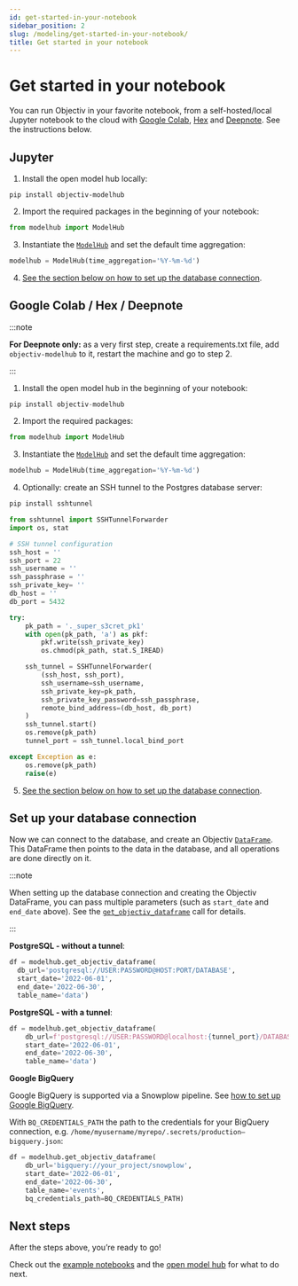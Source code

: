 ```yaml
---
id: get-started-in-your-notebook
sidebar_position: 2
slug: /modeling/get-started-in-your-notebook/
title: Get started in your notebook
---
```


# Get started in your notebook

You can run Objectiv in your favorite notebook, from a self-hosted/local Jupyter notebook to the cloud with
[Google Colab](https://colab.research.google.com/), [Hex](https://hex.tech/) and
[Deepnote](https://deepnote.com). See the instructions below.

## Jupyter

1. Install the open model hub locally:

```console
pip install objectiv-modelhub
```

2. Import the required packages in the beginning of your notebook:

```python
from modelhub import ModelHub
```

3. Instantiate the [`ModelHub`](/modeling/open-model-hub/api-reference/ModelHub/modelhub.ModelHub.mdx) and set the default time aggregation:

```python
modelhub = ModelHub(time_aggregation='%Y-%m-%d')
```

4. [See the section below on how to set up the database connection](#set-up-your-database-connection).

## Google Colab / Hex / Deepnote

:::note

**For Deepnote only:** as a very first step, create a requirements.txt file, add `objectiv-modelhub` to it,
restart the machine and go to step 2.


:::

1. Install the open model hub in the beginning of your notebook:

```python
pip install objectiv-modelhub
```

2. Import the required packages:

```python
from modelhub import ModelHub
```

3. Instantiate the [`ModelHub`](/modeling/open-model-hub/api-reference/ModelHub/modelhub.ModelHub.mdx) and set the default time aggregation:

```python
modelhub = ModelHub(time_aggregation='%Y-%m-%d')
```

4. Optionally: create an SSH tunnel to the Postgres database server:

```python
pip install sshtunnel
```

```python
from sshtunnel import SSHTunnelForwarder
import os, stat

# SSH tunnel configuration
ssh_host = ''
ssh_port = 22
ssh_username = ''
ssh_passphrase = ''
ssh_private_key= ''
db_host = ''
db_port = 5432

try:
    pk_path = '._super_s3cret_pk1'
    with open(pk_path, 'a') as pkf:
        pkf.write(ssh_private_key)
        os.chmod(pk_path, stat.S_IREAD)

    ssh_tunnel = SSHTunnelForwarder(
        (ssh_host, ssh_port),
        ssh_username=ssh_username,
        ssh_private_key=pk_path,
        ssh_private_key_password=ssh_passphrase,
        remote_bind_address=(db_host, db_port)
    )
    ssh_tunnel.start()
    os.remove(pk_path)
    tunnel_port = ssh_tunnel.local_bind_port

except Exception as e:
    os.remove(pk_path)
    raise(e)
```

5. [See the section below on how to set up the database connection](#set-up-your-database-connection).

## Set up your database connection

Now we can connect to the database, and create an Objectiv [`DataFrame`](/modeling/bach/api-reference/DataFrame/bach.DataFrame.mdx). This
DataFrame then points to the data in the database, and all operations are done directly on it.

:::note

When setting up the database connection and creating the Objectiv DataFrame, you can pass multiple
parameters (such as `start_date` and `end_date` above). See the
[`get_objectiv_dataframe`](/modeling/open-model-hub/api-reference/ModelHub/modelhub.ModelHub.get_objectiv_dataframe.mdx) call for details.


:::

**PostgreSQL - without a tunnel**:

```python
df = modelhub.get_objectiv_dataframe(
  db_url='postgresql://USER:PASSWORD@HOST:PORT/DATABASE',
  start_date='2022-06-01',
  end_date='2022-06-30',
  table_name='data')
```

**PostgreSQL - with a tunnel**:

```python
df = modelhub.get_objectiv_dataframe(
    db_url=f'postgresql://USER:PASSWORD@localhost:{tunnel_port}/DATABASE',
    start_date='2022-06-01',
    end_date='2022-06-30',
    table_name='data')
```

**Google BigQuery**

Google BigQuery is supported via a Snowplow pipeline. See [how to set up Google BigQuery](/docs/tracking/collector/google-bigquery).

With `BQ_CREDENTIALS_PATH` the path to the credentials for your BigQuery connection, e.g.
`/home/myusername/myrepo/.secrets/production–bigquery.json`:

```python
df = modelhub.get_objectiv_dataframe(
    db_url='bigquery://your_project/snowplow',
    start_date='2022-06-01',
    end_date='2022-06-30',
    table_name='events',
    bq_credentials_path=BQ_CREDENTIALS_PATH)
```

## Next steps

After the steps above, you’re ready to go!

Check out the [example notebooks](/modeling/example-notebooks/index.mdx) and the
[open model hub](/modeling/open-model-hub/index.mdx) for what to do next.
